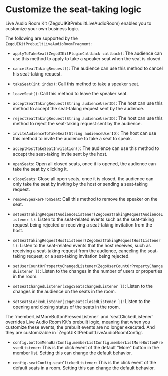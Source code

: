 # Customize the seat-taking logic

Live Audio Room Kit (ZegoUIKitPrebuiltLiveAudioRoom) enables you to customize your own business logic.

The following are supported by the `ZegoUIKitPrebuiltLiveAudioRoomFragment`:

- `applyToTakeSeat(ZegoUIKitPluginCallback callback)`: The audience can use this method to apply to take a speaker seat when the seat is closed.
- `cancelSeatTakingRequest()`: The audience can use this method to cancel his seat-taking request.
- `takeSeat(int index)`: Call this method to take a speaker seat. 
- `leaveSeat()`: Call this method to leave the speaker seat.
-  `acceptSeatTakingRequest(String audienceUserID)`: The host can use this method to accept the seat-taking request sent by the audience.
- `rejectSeatTakingRequest(String audienceUserID)`: The host can use this method to reject the seat-taking request sent by the audience.
- `inviteAudienceToTakeSeat(String audienceUserID)`: The host can use this method to invite the audience to take a seat to speak.
- `acceptHostTakeSeatInvitation()`: The audience can use this method to accept the seat-taking invite sent by the host.
- `openSeats`: Open all closed seats, once it is opened, the audience can take the seat by clicking it.
- `closeSeats`: Close all open seats, once it is closed, the audience can only take the seat by inviting by the host or sending a seat-taking request.
- `removeSpeakerFromSeat`: Call this method to remove the speaker on the seat.

- `setSeatTakingRequestAudienceListener(ZegoSeatTakingRequestAudienceListener l)`: Listen to the seat-related events such as the seat-taking request being rejected or receiving a seat-taking invitation from the host.
- `setSeatTakingRequestHostListener(ZegoSeatTakingRequestHostListener l)`: Listen to the seat-related events that the host receives, such as receiving a seat-taking request from the audience, canceling the seat-taking request, or a seat-taking invitation being rejected.


- `setUserCountOrPropertyChangedListener(ZegoUserCountOrPropertyChangedListener l)`: Listen to the changes in the number of users or properties in the room.
- `setSeatChangedListener(ZegoSeatsChangedListener l)`: Listen to the changes in the audience on the seats in the room.
- `setSeatsLockedListener(ZegoSeatsClosedListener l)`: Listen to the opening and closing status of the seats in the room.


<Note title="Note">
The `memberListMoreButtonPressedListener` and `seatClickedListener` overrides Live Audio Room Kit's prebuilt logic, meaning that when you customize these events, the prebuilt events are no longer executed.
And they are customizable in `ZegoUIKitPrebuiltLiveAudioRoomConfig`.
</Note>

- `config.bottomMenuBarConfig.memberListConfig.memberListMoreButtonPressedListener`: This is the click event of the default "More" button in the member list. Setting this can change the default behavior.

- `config.seatConfig.seatClickedListener`: This is the click event of the default seats in a room. Setting this can change the default behavior.
